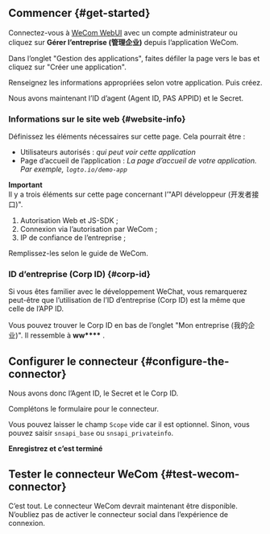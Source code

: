 ## Commencer \{#get-started}

Connectez-vous à [WeCom WebUI](https://work.weixin.qq.com/) avec un compte administrateur ou cliquez sur **Gérer l’entreprise (管理企业)** depuis l’application WeCom.

Dans l’onglet "Gestion des applications", faites défiler la page vers le bas et cliquez sur "Créer une application".

Renseignez les informations appropriées selon votre application. Puis créez.

Nous avons maintenant l’ID d’agent (Agent ID, PAS APPID) et le Secret.

### Informations sur le site web \{#website-info}

Définissez les éléments nécessaires sur cette page. Cela pourrait être :

- Utilisateurs autorisés : _qui peut voir cette application_
- Page d’accueil de l’application : _La page d’accueil de votre application. Par exemple, `logto.io/demo-app`_

**Important**  
Il y a trois éléments sur cette page concernant l’"API développeur (开发者接口)".

1. Autorisation Web et JS-SDK ;
2. Connexion via l’autorisation par WeCom ;
3. IP de confiance de l’entreprise ;

Remplissez-les selon le guide de WeCom.

### ID d’entreprise (Corp ID) \{#corp-id}

Si vous êtes familier avec le développement WeChat, vous remarquerez peut-être que l’utilisation de l’ID d’entreprise (Corp ID) est la même que celle de l’APP ID.

Vous pouvez trouver le Corp ID en bas de l’onglet "Mon entreprise (我的企业)". Il ressemble à **ww\*\*\*\*** .

## Configurer le connecteur \{#configure-the-connector}

Nous avons donc l’Agent ID, le Secret et le Corp ID.

Complétons le formulaire pour le connecteur.

Vous pouvez laisser le champ `Scope` vide car il est optionnel. Sinon, vous pouvez saisir `snsapi_base` ou `snsapi_privateinfo`.

**Enregistrez et c’est terminé**

## Tester le connecteur WeCom \{#test-wecom-connector}

C’est tout. Le connecteur WeCom devrait maintenant être disponible. N’oubliez pas de <MainSiteUrl href="/connectors/social-connectors#enable-social-sign-in">activer le connecteur social dans l’expérience de connexion</MainSiteUrl>.
